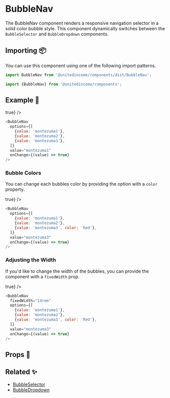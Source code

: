 
# BubbleNav

The BubbleNav component renders a responsive navigation selector in a solid color bubble style. This component dynamically switches between the `BubbleSelector` and `BubbleDropdown` components.

## Importing 📦

You can use this component using one of the following import patterns.

```javascript
import BubbleNav from '@unitedincome/components/dist/BubbleNav';
```

```javascript
import {BubbleNav} from '@unitedincome/components';
```

## Example 🚀

<Preview>
  <BubbleNav
    options={[
      {value: 'montezuma1'},
      {value: 'montezuma2'},
      {value: 'montezuma3'},
    ]}
    value="montezuma1"
    onChange={(value) => true}
  />
</Preview>

```javascript
<BubbleNav
  options={[
    {value: 'montezuma1'},
    {value: 'montezuma2'},
    {value: 'montezuma3'},
  ]}
  value="montezuma1"
  onChange={(value) => true}
/>
```

### Bubble Colors

You can change each bubbles color by providing the option with a `color` property.

<Preview>
  <BubbleNav
    options={[
      {value: 'montezuma1'},
      {value: 'montezuma2'},
      {value: 'montezuma3', color: 'Red'},
    ]}
    value="montezuma3"
    onChange={(value) => true}
  />
</Preview>

```javascript
<BubbleNav
  options={[
    {value: 'montezuma1'},
    {value: 'montezuma2'},
    {value: 'montezuma3', color: 'Red'},
  ]}
  value="montezuma3"
  onChange={(value) => true}
/>
```

### Adjusting the Width

If you'd like to change the width of the bubbles, you can provide the component with a `fixedWidth` prop.

<Preview>
  <BubbleNav
    fixedWidth="14rem"
    options={[
      {value: 'montezuma1'},
      {value: 'montezuma2'},
      {value: 'montezuma3', color: 'Red'},
    ]}
    value="montezuma3"
    onChange={(value) => true}
  />
</Preview>

```javascript
<BubbleNav
  fixedWidth="14rem"
  options={[
    {value: 'montezuma1'},
    {value: 'montezuma2'},
    {value: 'montezuma3', color: 'Red'},
  ]}
  value="montezuma3"
  onChange={(value) => true}
/>
```

## Props 🔧

<Props of={BubbleNav} />

## Related ✨

- [BubbleSelector](/?path=/story/atoms-bubbleselector--dynamic-width)
- [BubbleDropdown](/?path=/story/atoms-bubbledropdown--default)
